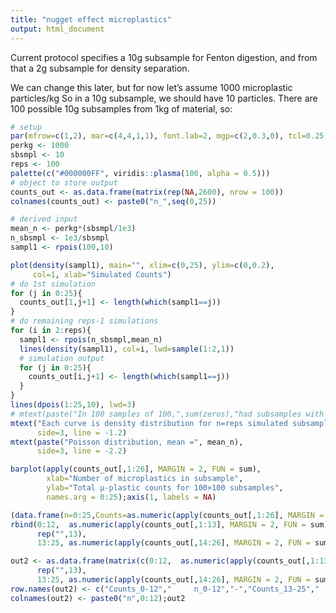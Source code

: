 ```yaml
---
title: "nugget effect microplastics"
output: html_document
---
```


Current protocol specifies a 10g subsample for Fenton digestion, and from that 
a 2g subsample for density separation.

We can change this later, but for now let's assume 1000 microplastic particles/kg
So in a 10g subsample, we should have 10 particles. There are 100 possible 10g 
subsamples from 1kg of material, so:

```r
# setup
par(mfrow=c(1,2), mar=c(4,4,1,1), font.lab=2, mgp=c(2,0.3,0), tcl=0.25)
perkg <- 1000
sbsmpl <- 10
reps <- 100
palette(c("#000000FF", viridis::plasma(100, alpha = 0.5)))
# object to store output
counts_out <- as.data.frame(matrix(rep(NA,2600), nrow = 100))
colnames(counts_out) <- paste0("n_",seq(0,25))

# derived input
mean_n <- perkg*(sbsmpl/1e3)
n_sbsmpl <- 1e3/sbsmpl
sampl1 <- rpois(100,10)

plot(density(sampl1), main="", xlim=c(0,25), ylim=c(0,0.2), 
     col=1, xlab="Simulated Counts")
# do 1st simulation
for (j in 0:25){
  counts_out[1,j+1] <- length(which(sampl1==j))
}
# do remaining reps-1 simulations
for (i in 2:reps){
  sampl1 <- rpois(n_sbsmpl,mean_n)
  lines(density(sampl1), col=i, lwd=sample(1:2,1))
  # simulation output
  for (j in 0:25){
    counts_out[i,j+1] <- length(which(sampl1==j))
  }
}
lines(dpois(1:25,10), lwd=3)
# mtext(paste("In 100 samples of 100,",sum(zeros),"had subsamples with count =",n))
mtext("Each curve is density distribution for n=reps simulated subsamples",
      side=3, line = -1.2)
mtext(paste("Poisson distribution, mean =", mean_n),
      side=3, line = -2.2)

barplot(apply(counts_out[,1:26], MARGIN = 2, FUN = sum), 
        xlab="Number of microplastics in subsample", 
        ylab="Total µ-plastic counts for 100×100 subsamples",
        names.arg = 0:25);axis(1, labels = NA)
```
```r
(data.frame(n=0:25,Counts=as.numeric(apply(counts_out[,1:26], MARGIN = 2, FUN = sum))))
rbind(0:12,  as.numeric(apply(counts_out[,1:13], MARGIN = 2, FUN = sum)),
      rep("",13),
      13:25, as.numeric(apply(counts_out[,14:26], MARGIN = 2, FUN = sum)))
```

```r
out2 <- as.data.frame(matrix(c(0:12,  as.numeric(apply(counts_out[,1:13], MARGIN = 2, FUN = sum)),
      rep("",13),
      13:25, as.numeric(apply(counts_out[,14:26], MARGIN = 2, FUN = sum))),nrow=5,byrow = T))
row.names(out2) <- c("Counts_0-12","     n_0-12","-","Counts_13-25","     n_13-25")
colnames(out2) <- paste0("n",0:12);out2
```


